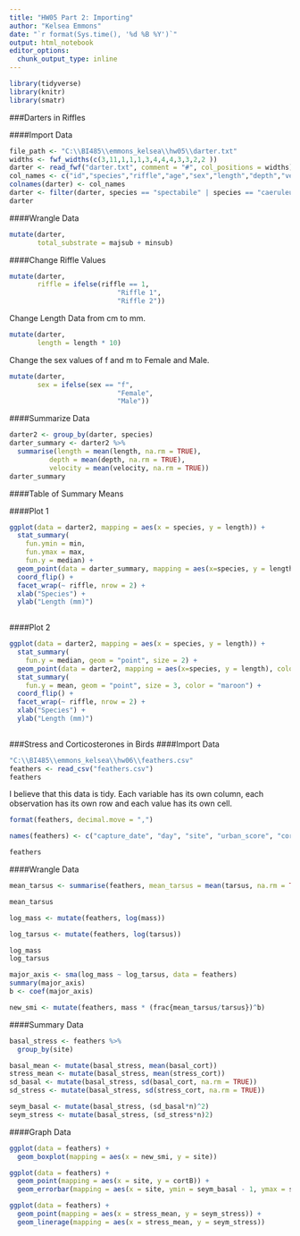 ```yaml
---
title: "HW05 Part 2: Importing"
author: "Kelsea Emmons"
date: "`r format(Sys.time(), '%d %B %Y')`"
output: html_notebook
editor_options: 
  chunk_output_type: inline
---
```


```r
library(tidyverse)
library(knitr)
library(smatr)
```

###Darters in Riffles

####Import Data
```r
file_path <- "C:\\BI485\\emmons_kelsea\\hw05\\darter.txt"
widths <- fwf_widths(c(3,11,1,1,1,3,4,4,4,3,3,2,2 ))
darter <- read_fwf("darter.txt", comment = "#", col_positions = widths)
col_names <- c("id","species","riffle","age","sex","length","depth","velocity","temperature","majsub","minsub","majtype","mintype")
colnames(darter) <- col_names
darter <- filter(darter, species == "spectabile" | species == "caeruleum" | species == "blennioides")
darter
```

####Wrangle Data
```r
mutate(darter,
       total_substrate = majsub + minsub)
```

####Change Riffle Values
```r
mutate(darter,
       riffle = ifelse(riffle == 1,
                           "Riffle 1",
                           "Riffle 2"))
```

Change Length Data from cm to mm.

```r
mutate(darter,
       length = length * 10)
```

Change the sex values of f and m to Female and Male.

```r
mutate(darter,
       sex = ifelse(sex == "f",
                           "Female",
                           "Male"))
```

####Summarize Data
```r
darter2 <- group_by(darter, species)
darter_summary <- darter2 %>%
  summarise(length = mean(length, na.rm = TRUE),
          depth = mean(depth, na.rm = TRUE),
          velocity = mean(velocity, na.rm = TRUE))
darter_summary
```

####Table of Summary Means


####Plot 1
```r
ggplot(data = darter2, mapping = aes(x = species, y = length)) +
  stat_summary(
    fun.ymin = min,
    fun.ymax = max,
    fun.y = median) +
  geom_point(data = darter_summary, mapping = aes(x=species, y = length), shape = 15)  +
  coord_flip() +
  facet_wrap(~ riffle, nrow = 2) +
  xlab("Species") +
  ylab("Length (mm)")
  
```

####Plot 2
```r
ggplot(data = darter2, mapping = aes(x = species, y = length)) +
  stat_summary(
    fun.y = median, geom = "point", size = 2) +
  geom_point(data = darter2, mapping = aes(x=species, y = length), color = "gray50")  +
  stat_summary(
    fun.y = mean, geom = "point", size = 3, color = "maroon") +
  coord_flip() +
  facet_wrap(~ riffle, nrow = 2) +
  xlab("Species") +
  ylab("Length (mm)")
  
```





###Stress and Corticosterones in Birds
####Import Data
```r
"C:\\BI485\\emmons_kelsea\\hw06\\feathers.csv"
feathers <- read_csv("feathers.csv")
feathers
```
I believe that this data is tidy. Each variable has its own column, each observation has its own row and each value has its own cell.

```r
format(feathers, decimal.move = ",")
```


```r
names(feathers) <- c("capture_date", "day", "site", "urban_score", "cortF", "cortB", "sex", "smi", "tarsus", "mass", "basal_cort", "stress_cort")

feathers
```

####Wrangle Data
```r
mean_tarsus <- summarise(feathers, mean_tarsus = mean(tarsus, na.rm = TRUE))
```
```r
mean_tarsus
```

```r
log_mass <- mutate(feathers, log(mass))

log_tarsus <- mutate(feathers, log(tarsus))

log_mass
log_tarsus
```

```r
major_axis <- sma(log_mass ~ log_tarsus, data = feathers)
summary(major_axis)
b <- coef(major_axis)
```

```r
new_smi <- mutate(feathers, mass * (frac{mean_tarsus/tarsus})^b)
```

####Summary Data
```r
basal_stress <- feathers %>%
  group_by(site)

basal_mean <- mutate(basal_stress, mean(basal_cort))
stress_mean <- mutate(basal_stress, mean(stress_cort))
sd_basal <- mutate(basal_stress, sd(basal_cort, na.rm = TRUE))
sd_stress <- mutate(basal_stress, sd(stress_cort, na.rm = TRUE))

seym_basal <- mutate(basal_stress, (sd_basal*n)^2)
seym_stress <- mutate(basal_stress, (sd_stress*n)2)            

```

####Graph Data
```r
ggplot(data = feathers) + 
  geom_boxplot(mapping = aes(x = new_smi, y = site))
```

```r
ggplot(data = feathers) +
  geom_point(mapping = aes(x = site, y = cortB)) +
  geom_errorbar(mapping = aes(x = site, ymin = seym_basal - 1, ymax = seym_basal+1))
```

```r
ggplot(data = feathers) +
  geom_point(mapping = aes(x = stress_mean, y = seym_stress)) +
  geom_linerage(mapping = aes(x = stress_mean, y = seym_stress))
```

